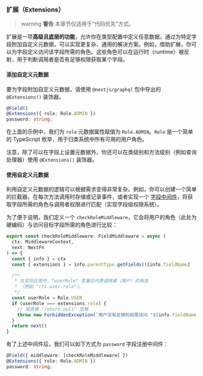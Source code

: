 ### 扩展（Extensions）

> warning **警告** 本章节仅适用于"代码优先"方式。

扩展是一项**高级且底层的功能**，允许你在类型配置中定义任意数据。通过为特定字段附加自定义元数据，可以实现更复杂、通用的解决方案。例如，借助扩展，你可以为字段定义访问该字段所需的角色。这些角色可以在运行时（runtime）被反射，用于判断调用者是否有足够权限获取某个字段。

#### 添加自定义元数据

要为字段附加自定义元数据，请使用 `@nestjs/graphql` 包中导出的 `@Extensions()` 装饰器。

```typescript
@Field()
@Extensions({ role: Role.ADMIN })
password: string;
```

在上面的示例中，我们为 `role` 元数据属性赋值为 `Role.ADMIN`。`Role` 是一个简单的 TypeScript 枚举，用于归类系统中所有可用的用户角色。

注意，除了可以在字段上设置元数据外，你还可以在类级别和方法级别（例如查询处理器）使用 `@Extensions()` 装饰器。

#### 使用自定义元数据

利用自定义元数据的逻辑可以根据需求变得非常复杂。例如，你可以创建一个简单的拦截器，在每次方法调用时存储或记录事件，或者实现一个 [字段中间件](/graphql/field-middleware)，将获取字段所需的角色与调用者权限进行匹配（实现字段级权限系统）。

为了便于说明，我们定义一个 `checkRoleMiddleware`，它会将用户的角色（此处为硬编码）与访问目标字段所需的角色进行比较：

```typescript
export const checkRoleMiddleware: FieldMiddleware = async (
  ctx: MiddlewareContext,
  next: NextFn
) => {
  const { info } = ctx
  const { extensions } = info.parentType.getFields()[info.fieldName]

  /**
   * 在实际应用中，"userRole" 变量应代表调用者（用户）的角色
   * （例如 "ctx.user.role"）。
   */
  const userRole = Role.USER
  if (userRole === extensions.role) {
    // 或直接 "return null" 忽略
    throw new ForbiddenException(`用户没有足够的权限访问 "${info.fieldName}" 字段。`)
  }
  return next()
}
```

有了上述中间件后，我们可以如下方式为 `password` 字段注册中间件：

```typescript
@Field({ middleware: [checkRoleMiddleware] })
@Extensions({ role: Role.ADMIN })
password: string;
```
